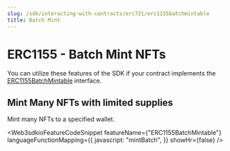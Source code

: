```yaml
---
slug: /sdk/interacting-with-contracts/erc721/erc1155batchmintable
title: Batch Mint
---
```



# ERC1155 - Batch Mint NFTs

You can utilize these features of the SDK if your contract implements the [ERC1155BatchMintable](/contractkit/interfaces/erc1155batchmintable) interface.

<div className="row" style={{ marginBottom: 24 }}>
  <div className="col col--12" style={{ marginTop: 8 }}>
    <QuickstartCard
      name="Learn how to implement ERC1155BatchMintable in your smart contract"
      link={"/contractkit/interfaces/erc1155batchmintable"}
      image="/assets/icons/general.png"
    />
  </div>
</div>

## Mint Many NFTs with limited supplies

Mint many NFTs to a specified wallet.

<Web3sdkioFeatureCodeSnippet
  featureName={"ERC1155BatchMintable"}
  languageFunctionMapping={{
    javascript: "mintBatch",
  }}
  showHr={false}
/>
